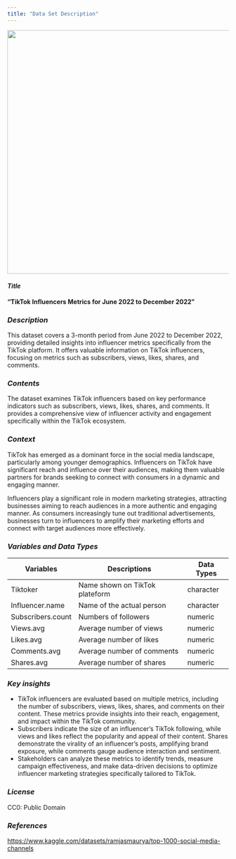 ```yaml
---
title: "Data Set Description"
---
```


![](images/tiktok.png){width="554"}

#### *Title*

**"TikTok Influencers Metrics for June 2022 to December 2022"**

### *Description*

This dataset covers a 3-month period from June 2022 to December 2022, providing detailed insights into influencer metrics specifically from the TikTok platform. It offers valuable information on TikTok influencers, focusing on metrics such as subscribers, views, likes, shares, and comments.

### *Contents*

The dataset examines TikTok influencers based on key performance indicators such as subscribers, views, likes, shares, and comments. It provides a comprehensive view of influencer activity and engagement specifically within the TikTok ecosystem.

### *Context*

TikTok has emerged as a dominant force in the social media landscape, particularly among younger demographics. Influencers on TikTok have significant reach and influence over their audiences, making them valuable partners for brands seeking to connect with consumers in a dynamic and engaging manner.

Influencers play a significant role in modern marketing strategies, attracting businesses aiming to reach audiences in a more authentic and engaging manner. As consumers increasingly tune out traditional advertisements, businesses turn to influencers to amplify their marketing efforts and connect with target audiences more effectively.

### *Variables and Data Types*

| Variables         | Descriptions                   | Data Types |
|-------------------|--------------------------------|------------|
| Tiktoker          | Name shown on TikTok plateform | character  |
| Influencer.name   | Name of the actual person      | character  |
| Subscribers.count | Numbers of followers           | numeric    |
| Views.avg         | Average number of views        | numeric    |
| Likes.avg         | Average number of likes        | numeric    |
| Comments.avg      | Average number of comments     | numeric    |
| Shares.avg        | Average number of shares       | numeric    |

### *Key insights*

-   TikTok influencers are evaluated based on multiple metrics, including the number of subscribers, views, likes, shares, and comments on their content. These metrics provide insights into their reach, engagement, and impact within the TikTok community.
-   Subscribers indicate the size of an influencer's TikTok following, while views and likes reflect the popularity and appeal of their content. Shares demonstrate the virality of an influencer's posts, amplifying brand exposure, while comments gauge audience interaction and sentiment.
-   Stakeholders can analyze these metrics to identify trends, measure campaign effectiveness, and make data-driven decisions to optimize influencer marketing strategies specifically tailored to TikTok.

### *License*

CC0: Public Domain

### *References*

<https://www.kaggle.com/datasets/ramjasmaurya/top-1000-social-media-channels>
